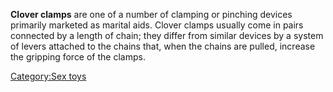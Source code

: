 '''Clover clamps''' are one of a number of clamping or pinching devices primarily marketed as marital aids.  Clover clamps usually come in pairs connected by a length of chain; they differ from similar devices by a system of levers attached to the chains that, when the chains are pulled, increase the gripping force of the clamps.

[[Category:Sex toys]]